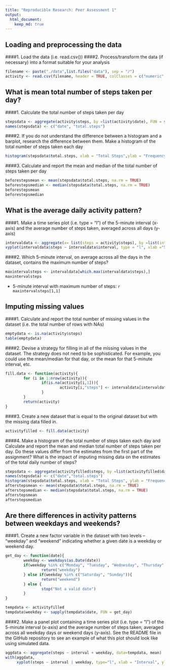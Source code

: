 ```yaml
---
title: "Reproducible Research: Peer Assessment 1"
output: 
  html_document:
    keep_md: true
---
```



## Loading and preprocessing the data

####1. Load the data (i.e. read.csv())
####2. Process/transform the data (if necessary) into a format suitable for your analysis

```r
filename <- paste("./data",list.files("data"), sep = "/")
activity <- read.csv(filename, header = TRUE, colClasses = c("numeric","character","numeric"), na = "NA")
```
## What is mean total number of steps taken per day?
####1. Calculate the total number of steps taken per day
```r
stepsdata <- aggregate(activity$steps, by =list(activity$date), FUN = sum, na.rm =TRUE)
names(stepsdata) <- c("date", "total.steps")
```

####2. If you do not understand the difference between a histogram and a barplot, research the difference between them. Make a histogram of the total number of steps taken each day
```r
histogram(stepsdata$total.steps, xlab = "Total Steps",ylab = "Frequency", main ="total number of steps taken each day", breaks =  20)
```

####3. Calculate and report the mean and median of the total number of steps taken per day
```r
beforestepsmean <- mean(stepsdata$total.steps, na.rm = TRUE)
beforestepsmedian <- median(stepsdata$total.steps, na.rm = TRUE)
beforestepsmean
beforestepsmedian
```


## What is the average daily activity pattern?

####1. Make a time series plot (i.e. type = "l") of the 5-minute interval (x-axis) and the average number of steps taken, averaged across all days (y-axis)
```r
intervaldata <- aggregate(x= list(steps = activity$steps), by =list(interval = activity$interval), FUN = mean, na.rm = TRUE)
xyplot(intervaldata$steps ~ intervaldata$interval, type = "l", xlab ="5-minute interval", ylab = "the average number of steps taken", main = "Average daily activity pattern")
```

####2. Which 5-minute interval, on average across all the days in the dataset, contains the maximum number of steps?
```r
maxintervalsteps <- intervaldata[which.max(intervaldata$steps),]
maxintervalsteps
```
* 5-minute interval with maximum number of steps: `r maxintervalsteps[1,1]` 

## Imputing missing values
####1. Calculate and report the total number of missing values in the dataset (i.e. the total number of rows with NAs)

```r
emptydata <- is.na(activity$steps)
table(emptydata)
```

####2. Devise a strategy for filling in all of the missing values in the dataset. The strategy does not need to be sophisticated. For example, you could use the mean/median for that day, or the mean for that 5-minute interval, etc.
```r
fill.data <- function(activity){
        for (i in 1:nrow(activity)){
                if(is.na(activity[i,1])){
                        activity[i,"steps"] <- intervaldata[intervaldata$interval == activity[i,"interval"],"steps"] 
                }
        }
        return(activity)
}
```

####3. Create a new dataset that is equal to the original dataset but with the missing data filled in.
```r
activityfilled <- fill.data(activity)
```
####4. Make a histogram of the total number of steps taken each day and Calculate and report the mean and median total number of steps taken per day. Do these values differ from the estimates from the first part of the assignment? What is the impact of imputing missing data on the estimates of the total daily number of steps?
```r
stepsdata <- aggregate(activityfilled$steps, by =list(activityfilled$date), function(x){sum(x)})
names(stepsdata) <- c("date","total.steps")
histogram(stepsdata$total.steps, xlab = "Total Steps", ylab = "Frequency", main ="total number of steps taken each day", breaks =  20)
afterstepsmean <- mean(stepsdata$total.steps, na.rm = TRUE)
afterstepsmedian <- median(stepsdata$total.steps, na.rm = TRUE)
afterstepsmean
afterstepsmedian
```

## Are there differences in activity patterns between weekdays and weekends?

  ####1. Create a new factor variable in the dataset with two levels – “weekday” and “weekend” indicating whether a given date is a weekday or weekend day.
```r
get_day <- function(date){
        weekday <- weekdays(as.Date(date))
        if(weekday %in% c("Monday", "Tuesday", "Wednesday", "Thursday", "Friday")){
                return("weekday")
        } else if(weekday %in% c("Saturday", "Sunday")){
                return("weekend")
        } else {
                stop("Not a valid date")
        }
}

tempdata <- activityfilled
tempdata$weekday <- sapply(tempdata$date, FUN = get_day)
```

####2. Make a panel plot containing a time series plot (i.e. type = "l") of the 5-minute interval (x-axis) and the average number of steps taken, averaged across all weekday days or weekend days (y-axis). See the README file in the GitHub repository to see an example of what this plot should look like using simulated data.
```r
aggdata <- aggregate(steps ~ interval + weekday, data=tempdata, mean)
with(aggdata,
     xyplot(steps ~ interval | weekday, type="l", xlab = "Interval", ylab = "Number of steps", layout = c(1, 2)))
```
